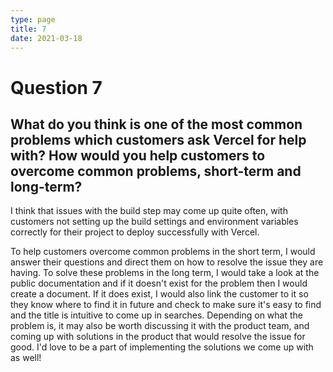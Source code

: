 ```yaml
---
type: page
title: 7
date: 2021-03-18
---
```


# Question 7

## What do you think is one of the most common problems which customers ask Vercel for help with? How would you help customers to overcome common problems, short-term and long-term?

I think that issues with the build step may come up quite often, with customers not setting up the build settings and environment variables correctly for their project to deploy successfully with Vercel.

To help customers overcome common problems in the short term, I would answer their questions and direct them on how to resolve the issue they are having. To solve these problems in the long term, I would take a look at the public documentation and if it doesn't exist for the problem then I would create a document. If it does exist, I would also link the customer to it so they know where to find it in future and check to make sure it's easy to find and the title is intuitive to come up in searches. Depending on what the problem is, it may also be worth discussing it with the product team, and coming up with solutions in the product that would resolve the issue for good. I'd love to be a part of implementing the solutions we come up with as well!
